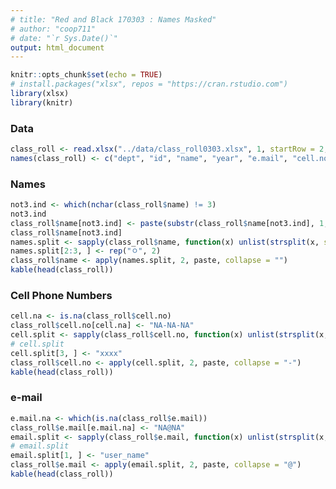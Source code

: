 ```yaml
---
# title: "Red and Black 170303 : Names Masked"
# author: "coop711"
# date: "`r Sys.Date()`"
output: html_document
---
```



```r
knitr::opts_chunk$set(echo = TRUE)
# install.packages("xlsx", repos = "https://cran.rstudio.com")
library(xlsx)
library(knitr)
```

### Data

```r
class_roll <- read.xlsx("../data/class_roll0303.xlsx", 1, startRow = 2, endRow = 162, colIndex = c(3:7, 9), colClasses = rep("character", 6), encoding = "UTF-8", stringsAsFactors = FALSE)
names(class_roll) <- c("dept", "id", "name", "year", "e.mail", "cell.no")
```

### Names

```r
not3.ind <- which(nchar(class_roll$name) != 3)
not3.ind
class_roll$name[not3.ind] <- paste(substr(class_roll$name[not3.ind], 1, 1), "ㅇㅇ", sep = "")
class_roll$name[not3.ind]
names.split <- sapply(class_roll$name, function(x) unlist(strsplit(x, split = "")))
names.split[2:3, ] <- rep("ㅇ", 2)
class_roll$name <- apply(names.split, 2, paste, collapse = "")
kable(head(class_roll))
```

### Cell Phone Numbers

```r
cell.na <- is.na(class_roll$cell.no)
class_roll$cell.no[cell.na] <- "NA-NA-NA"
cell.split <- sapply(class_roll$cell.no, function(x) unlist(strsplit(x, split = "-")))
# cell.split
cell.split[3, ] <- "xxxx"
class_roll$cell.no <- apply(cell.split, 2, paste, collapse = "-")
kable(head(class_roll))
```

### e-mail


```r
e.mail.na <- which(is.na(class_roll$e.mail))
class_roll$e.mail[e.mail.na] <- "NA@NA"
email.split <- sapply(class_roll$e.mail, function(x) unlist(strsplit(x, split = "@")))
# email.split
email.split[1, ] <- "user_name"
class_roll$e.mail <- apply(email.split, 2, paste, collapse = "@")
kable(head(class_roll))
```

<!--
```r
write.table(class_roll, file ="../data/class_roll_masked.txt")
save.image("../R/class_roll_170303_data_masked.RData")
```
-->